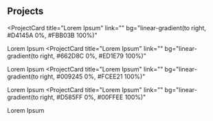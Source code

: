 ## Projects

<ProjectCard
  title="Lorem Ipsum"
  link=""
  bg="linear-gradient(to right, #D4145A 0%, #FBB03B 100%)"
>
  Lorem Ipsum
</ProjectCard>
<ProjectCard
  title="Lorem Ipsum"
  link=""
  bg="linear-gradient(to right, #662D8C 0%, #ED1E79 100%)"
>
  Lorem Ipsum
</ProjectCard>
<ProjectCard
  title="Lorem Ipsum"
  link=""
  bg="linear-gradient(to right, #009245 0%, #FCEE21 100%)"
>
  Lorem Ipsum
</ProjectCard>
<ProjectCard
  title="Lorem Ipsum"
  link=""
  bg="linear-gradient(to right, #D585FF 0%, #00FFEE 100%)"
>
  Lorem Ipsum
</ProjectCard>
